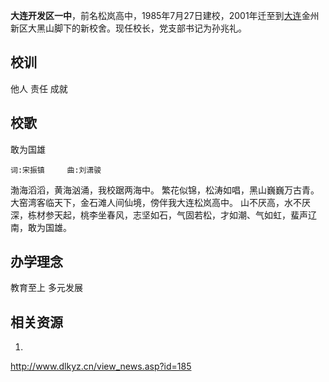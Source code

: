 {{改善来源|time=2011-12-01T17:41:07+00:00}}
'''大连开发区一中'''，前名松岚高中，1985年7月27日建校，2001年迁至到[[大连|大连]]金州新区大黑山脚下的新校舍。现任校长，党支部书记为孙兆礼。

== 校训 ==
他人 责任 成就
== 校歌 ==
敢为国雄
 词:宋振镇     曲:刘潇骏
 
渤海滔滔，黄海汹涌，我校踞两海中。
繁花似锦，松涛如唱，黑山巍巍万古青。
大窑湾客临天下，金石滩人间仙境，傍伴我大连松岚高中。
山不厌高，水不厌深，栋材参天起，桃李坐春风，志坚如石，气固若松，才如潮、气如虹，蜚声辽南，敢为国雄。
==办学理念==
教育至上 多元发展

== 相关资源 ==
# {{Cite web |url= http://www.dlkyz.cn/view_news.asp?id=716 |title= 风雨25年 }}{{dead link|date=2017年12月 |bot=InternetArchiveBot |fix-attempted=yes }}
http://www.dlkyz.cn/view_news.asp?id=185{{dead link|date=2017年12月 |bot=InternetArchiveBot |fix-attempted=yes }}